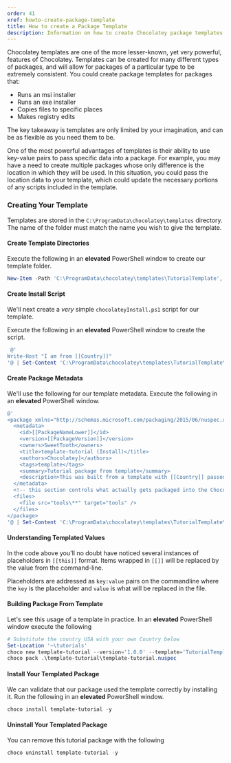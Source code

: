```yaml
---
order: 41
xref: howto-create-package-template
title: How to create a Package Template
description: Information on how to create Chocolatey package templates for building packages
---
```


Chocolatey templates are one of the more lesser-known, yet very powerful, features of Chocolatey. Templates can be created for many different types of packages, and will allow for packages of a particular type to be extremely consistent. You could create package templates for packages that:

- Runs an msi installer
- Runs an exe installer
- Copies files to specific places
- Makes registry edits

The key takeaway is templates are only limited by your imagination, and can be as flexible as you need them to be.

One of the most powerful advantages of templates is their ability to use key-value pairs to pass specific data into a package. For example, you may have a need to create multiple packages whose only difference is the location in which they will be used. In this situation, you could pass the location data to your template, which could update the necessary portions of any scripts included in the template.

### Creating Your Template

Templates are stored in the `C:\ProgramData\chocolatey\templates` directory. The name of the folder must match the name you wish to give the template.

#### Create Template Directories

Execute the following in an **elevated** PowerShell window to create our template folder.

```powershell
New-Item -Path 'C:\ProgramData\chocolatey\templates\TutorialTemplate','C:\ProgramData\chocolatey\templates\TutorialTemplate\tools' -ItemType Directory
```

#### Create Install Script

We'll next create a _very_ simple `chocolateyInstall.ps1` script for our template.

Execute the following in an **elevated** PowerShell window to create the script.

```powershell
 @'
Write-Host "I am from [[Country]]"
'@ | Set-Content 'C:\ProgramData\chocolatey\templates\TutorialTemplate\tools\chocolateyInstall.ps1'
```

#### Create Package Metadata

We'll use the following for our template metadata. Execute the following in an **elevated** PowerShell window.

```powershell
@'
<package xmlns="http://schemas.microsoft.com/packaging/2015/06/nuspec.xsd">
  <metadata>
    <id>[[PackageNameLower]]</id>
    <version>[[PackageVersion]]</version>
    <owners>SweetTooth</owners>
    <title>template-tutorial (Install)</title>
    <authors>Chocolatey]</authors>
    <tags>template</tags>
    <summary>Tutorial package from template</summary>
    <description>This was built from a template with [[Country]] passed to it.</description>
  </metadata>
  <!-- this section controls what actually gets packaged into the Chocolatey package -->
  <files>
    <file src="tools\**" target="tools" />
  </files>
</package>
'@ | Set-Content 'C:\ProgramData\chocolatey\templates\TutorialTemplate\file.nuspec'
```

#### Understanding Templated Values

In the code above you'll no doubt have noticed several instances of placeholders in `[[this]]` format. Items wrapped in `[[]]` will be replaced by the value from the command-line.

Placeholders are addressed as `key:value` pairs on the commandline where  the `key` is the placeholder and `value` is what will be replaced in the file.

#### Building Package From Template

Let's see this usage of a template in practice. In an **elevated** PowerShell window execute the following

```powershell
# Substitute the country USA with your own Country below
Set-Location '~\tutorials'
choco new template-tutorial --version='1.0.0' --template='TutorialTemplate' Country=USA
choco pack .\template-tutorial\template-tutorial.nuspec
```

#### Install Your Templated Package

We can validate that our package used the template correctly by installing it. Run the following in an **elevated** PowerShell window.

```powershell
choco install template-tutorial -y
```

#### Uninstall Your Templated Package

You can remove this tutorial package with the following

```powershell
choco uninstall template-tutorial -y
```
